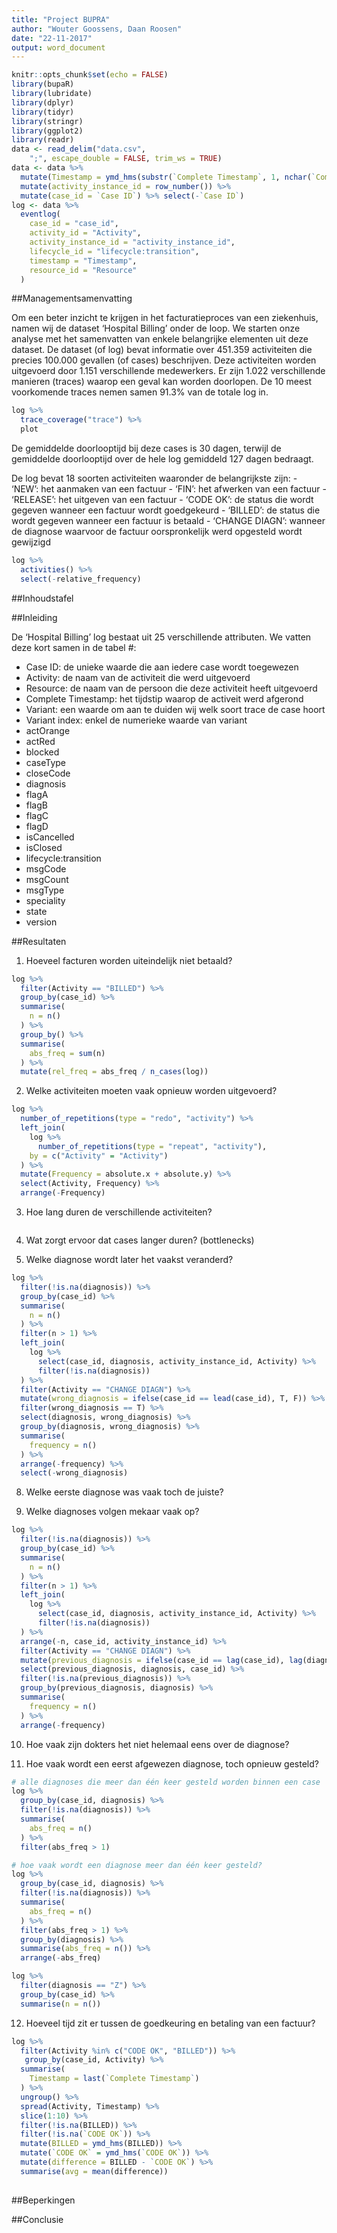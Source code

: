 ```yaml
---
title: "Project BUPRA"
author: "Wouter Goossens, Daan Roosen"
date: "22-11-2017"
output: word_document
---
```


```r
knitr::opts_chunk$set(echo = FALSE)
library(bupaR)
library(lubridate)
library(dplyr)
library(tidyr)
library(stringr)
library(ggplot2)
library(readr)
data <- read_delim("data.csv", 
    ";", escape_double = FALSE, trim_ws = TRUE)
data <- data %>%
  mutate(Timestamp = ymd_hms(substr(`Complete Timestamp`, 1, nchar(`Complete Timestamp`) - 4))) %>%
  mutate(activity_instance_id = row_number()) %>%
  mutate(case_id = `Case ID`) %>% select(-`Case ID`)
log <- data %>%
  eventlog(
    case_id = "case_id",
    activity_id = "Activity",
    activity_instance_id = "activity_instance_id",
    lifecycle_id = "lifecycle:transition",
    timestamp = "Timestamp",
    resource_id = "Resource"
  )
```

##Managementsamenvatting

Om een beter inzicht te krijgen in het facturatieproces van een ziekenhuis, namen wij de dataset 'Hospital Billing' onder de loop. We starten onze analyse met het samenvatten van enkele belangrijke elementen uit deze dataset. De dataset (of log) bevat informatie over 451.359 activiteiten die precies 100.000 gevallen (of cases) beschrijven. Deze activiteiten worden uitgevoerd door 1.151 verschillende medewerkers. Er zijn 1.022 verschillende manieren (traces) waarop een geval kan worden doorlopen. De 10 meest voorkomende traces nemen samen 91.3% van de totale log in.

```r
log %>%
  trace_coverage("trace") %>%
  plot
```

De gemiddelde doorlooptijd bij deze cases is 30 dagen, terwijl de gemiddelde doorlooptijd over de hele log gemiddeld 127 dagen bedraagt.

De log bevat 18 soorten activiteiten waaronder de belangrijkste zijn:
  - 'NEW': het aanmaken van een factuur
  - 'FIN': het afwerken van een factuur
  - 'RELEASE': het uitgeven van een factuur
  - 'CODE OK': de status die wordt gegeven wanneer een factuur wordt goedgekeurd
  - 'BILLED': de status die wordt gegeven wanneer een factuur is betaald
  - 'CHANGE DIAGN': wanneer de diagnose waarvoor de factuur oorspronkelijk werd opgesteld wordt gewijzigd
  
```r
log %>%
  activities() %>%
  select(-relative_frequency)
```



##Inhoudstafel

##Inleiding

De 'Hospital Billing' log bestaat uit 25 verschillende attributen. We vatten deze kort samen in de tabel #:

  - Case ID: de unieke waarde die aan iedere case wordt toegewezen
  - Activity: de naam van de activiteit die werd uitgevoerd
  - Resource: de naam van de persoon die deze activiteit heeft uitgevoerd
  - Complete Timestamp: het tijdstip waarop de activeit werd afgerond
  - Variant: een waarde om aan te duiden wij welk soort trace de case hoort
  - Variant index: enkel de numerieke waarde van variant
  - actOrange
  - actRed
  - blocked
  - caseType
  - closeCode
  - diagnosis
  - flagA
  - flagB
  - flagC
  - flagD
  - isCancelled
  - isClosed
  - lifecycle:transition
  - msgCode
  - msgCount
  - msgType
  - speciality
  - state
  - version

##Resultaten

1. Hoeveel facturen worden uiteindelijk niet betaald?

```r
log %>%
  filter(Activity == "BILLED") %>%
  group_by(case_id) %>%
  summarise(
    n = n()
  ) %>%
  group_by() %>%
  summarise(
    abs_freq = sum(n)
  ) %>%
  mutate(rel_freq = abs_freq / n_cases(log))
```

2. Welke activiteiten moeten vaak opnieuw worden uitgevoerd?

```r
log %>%
  number_of_repetitions(type = "redo", "activity") %>%
  left_join(
    log %>%
      number_of_repetitions(type = "repeat", "activity"),
    by = c("Activity" = "Activity")
  ) %>%
  mutate(Frequency = absolute.x + absolute.y) %>%
  select(Activity, Frequency) %>%
  arrange(-Frequency)
```

3. Hoe lang duren de verschillende activiteiten?

```r

```


4. Wat zorgt ervoor dat cases langer duren? (bottlenecks)

7. Welke diagnose wordt later het vaakst veranderd?

```r
log %>%
  filter(!is.na(diagnosis)) %>%
  group_by(case_id) %>%
  summarise(
    n = n()
  ) %>%
  filter(n > 1) %>%
  left_join(
    log %>%
      select(case_id, diagnosis, activity_instance_id, Activity) %>%
      filter(!is.na(diagnosis))
  ) %>%
  filter(Activity == "CHANGE DIAGN") %>%
  mutate(wrong_diagnosis = ifelse(case_id == lead(case_id), T, F)) %>%
  filter(wrong_diagnosis == T) %>%
  select(diagnosis, wrong_diagnosis) %>%
  group_by(diagnosis, wrong_diagnosis) %>%
  summarise(
    frequency = n()
  ) %>%
  arrange(-frequency) %>%
  select(-wrong_diagnosis)
```

8. Welke eerste diagnose was vaak toch de juiste?

9. Welke diagnoses volgen mekaar vaak op?

```r
log %>%
  filter(!is.na(diagnosis)) %>%
  group_by(case_id) %>%
  summarise(
    n = n()
  ) %>%
  filter(n > 1) %>%
  left_join(
    log %>%
      select(case_id, diagnosis, activity_instance_id, Activity) %>%
      filter(!is.na(diagnosis))
  ) %>%
  arrange(-n, case_id, activity_instance_id) %>%
  filter(Activity == "CHANGE DIAGN") %>%
  mutate(previous_diagnosis = ifelse(case_id == lag(case_id), lag(diagnosis), NA)) %>%
  select(previous_diagnosis, diagnosis, case_id) %>%
  filter(!is.na(previous_diagnosis)) %>%
  group_by(previous_diagnosis, diagnosis) %>%
  summarise(
    frequency = n()
  ) %>%
  arrange(-frequency)
```

10. Hoe vaak zijn dokters het niet helemaal eens over de diagnose?


11. Hoe vaak wordt een eerst afgewezen diagnose, toch opnieuw gesteld?
```r
# alle diagnoses die meer dan één keer gesteld worden binnen een case
log %>%
  group_by(case_id, diagnosis) %>%
  filter(!is.na(diagnosis)) %>%
  summarise(
    abs_freq = n()
  ) %>%
  filter(abs_freq > 1) 

# hoe vaak wordt een diagnose meer dan één keer gesteld?
log %>%
  group_by(case_id, diagnosis) %>%
  filter(!is.na(diagnosis)) %>%
  summarise(
    abs_freq = n()
  ) %>%
  filter(abs_freq > 1) %>%
  group_by(diagnosis) %>%
  summarise(abs_freq = n()) %>%
  arrange(-abs_freq)
```

```r
log %>%
  filter(diagnosis == "Z") %>%
  group_by(case_id) %>%
  summarise(n = n())
```
12. Hoeveel tijd zit er tussen de goedkeuring en betaling van een factuur?


```r
log %>%
  filter(Activity %in% c("CODE OK", "BILLED")) %>%
   group_by(case_id, Activity) %>%
  summarise(
    Timestamp = last(`Complete Timestamp`)
  ) %>%
  ungroup() %>%
  spread(Activity, Timestamp) %>%
  slice(1:10) %>%
  filter(!is.na(BILLED)) %>%
  filter(!is.na(`CODE OK`)) %>%
  mutate(BILLED = ymd_hms(BILLED)) %>%
  mutate(`CODE OK` = ymd_hms(`CODE OK`)) %>%
  mutate(difference = BILLED - `CODE OK`) %>%
  summarise(avg = mean(difference))
 
```


##Beperkingen

##Conclusie



















